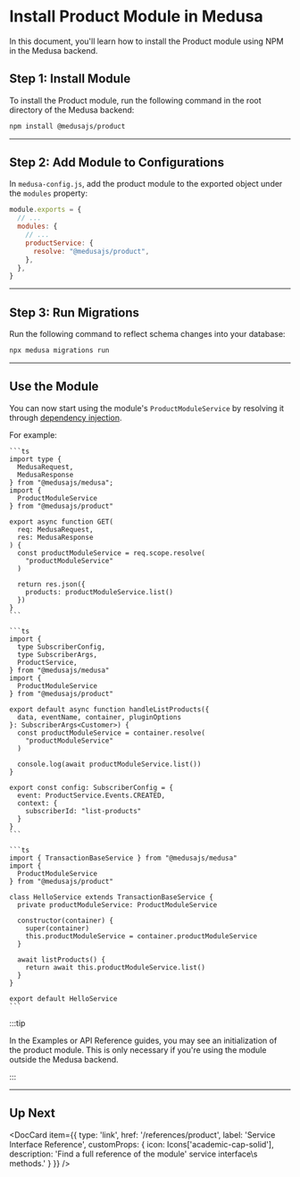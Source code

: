 
# Install Product Module in Medusa

In this document, you'll learn how to install the Product module using NPM in the Medusa backend.

## Step 1: Install Module

To install the Product module, run the following command in the root directory of the Medusa backend:

```bash npm2yarn
npm install @medusajs/product
```

---

## Step 2: Add Module to Configurations

In `medusa-config.js`, add the product module to the exported object under the `modules` property:

```js title=medusa-config.js
module.exports = {
  // ...
  modules: {
    // ...
    productService: {
      resolve: "@medusajs/product",
    },
  },
}
```

---

## Step 3: Run Migrations

Run the following command to reflect schema changes into your database:

```bash
npx medusa migrations run
```

---

## Use the Module

You can now start using the module's `ProductModuleService` by resolving it through [dependency injection](../../development/fundamentals/dependency-injection.md).

For example:

<Tabs groupId="resource-type" isCodeTabs={true}>
  <TabItem value="api-route" label="API Route" attributes={{
    title: "src/api/store/custom/route.ts"
  }} default>

    ```ts
    import type { 
      MedusaRequest, 
      MedusaResponse
    } from "@medusajs/medusa";
    import { 
      ProductModuleService
    } from "@medusajs/product"

    export async function GET(
      req: MedusaRequest, 
      res: MedusaResponse
    ) {
      const productModuleService = req.scope.resolve(
        "productModuleService"
      )

      return res.json({
        products: productModuleService.list()
      })
    }
    ```

  </TabItem>
  <TabItem value="subscribers" label="Subscribers" attributes={{
    title: "src/subscribers/create-customer.ts"
  }}>

    ```ts
    import { 
      type SubscriberConfig, 
      type SubscriberArgs,
      ProductService,
    } from "@medusajs/medusa"
    import { 
      ProductModuleService
    } from "@medusajs/product"

    export default async function handleListProducts({ 
      data, eventName, container, pluginOptions 
    }: SubscriberArgs<Customer>) {
      const productModuleService = container.resolve(
        "productModuleService"
      )

      console.log(await productModuleService.list())
    }

    export const config: SubscriberConfig = {
      event: ProductService.Events.CREATED,
      context: {
        subscriberId: "list-products"
      }
    }
    ```

  </TabItem>
  <TabItem value="service" label="Service" attributes={{
    title: "src/service/hello.ts"
  }}>

    ```ts
    import { TransactionBaseService } from "@medusajs/medusa"
    import { 
      ProductModuleService
    } from "@medusajs/product"

    class HelloService extends TransactionBaseService {
      private productModuleService: ProductModuleService

      constructor(container) {
        super(container)
        this.productModuleService = container.productModuleService
      }

      await listProducts() {
        return await this.productModuleService.list()
      }
    }

    export default HelloService
    ```

  </TabItem>
</Tabs>

:::tip

In the Examples or API Reference guides, you may see an initialization of the product module. This is only necessary if you're using the module outside the Medusa backend.

:::

---

## Up Next

<DocCard item={{
    type: 'link',
    href: '/references/product',
    label: 'Service Interface Reference',
    customProps: {
      icon: Icons['academic-cap-solid'],
      description: 'Find a full reference of the module\' service interface\s methods.'
    }
  }}
/>